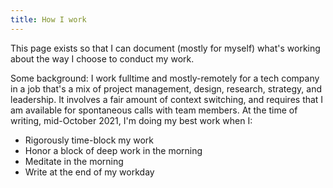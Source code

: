 ```yaml
---
title: How I work
---
```

This page exists so that I can document (mostly for myself) what's working about the way I choose to conduct my work.

Some background: I work fulltime and mostly-remotely for a tech company in a job that's a mix of project management, design, research, strategy, and leadership. It involves a fair amount of context switching, and requires that I am available for spontaneous calls with team members. At the time of writing, mid-October 2021, I'm doing my best work when I:

- Rigorously time-block my work
- Honor a block of deep work in the morning
- Meditate in the morning
- Write at the end of my workday